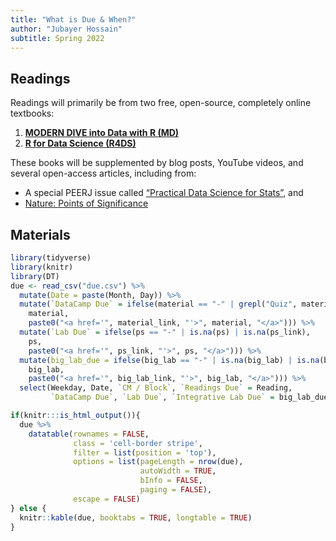 ```yaml
---
title: "What is Due & When?"
author: "Jubayer Hossain"
subtitle: Spring 2022
---
```



## Readings
Readings will primarily be from two free, open-source, completely online textbooks:

1. [**MODERN DIVE into Data with R (MD)**](http://moderndive.netlify.com) 
1. [**R for Data Science (R4DS)**](http://r4ds.had.co.nz) 

These books will be supplemented by blog posts, YouTube videos, and several open-access articles, including from:

- A special PEERJ issue called ["Practical Data Science for Stats"](https://peerj.com/collections/50-practicaldatascistats/), and
- [Nature: Points of Significance](https://www.nature.com/collections/qghhqm/pointsofsignificance)

## Materials



```r
library(tidyverse)
library(knitr)
library(DT)
due <- read_csv("due.csv") %>%
  mutate(Date = paste(Month, Day)) %>%
  mutate(`DataCamp Due` = ifelse(material == "-" | grepl("Quiz", material) | is.na(material_link),
    material,
    paste0("<a href='", material_link, "'>", material, "</a>"))) %>% 
  mutate(`Lab Due` = ifelse(ps == "-" | is.na(ps) | is.na(ps_link),
    ps,
    paste0("<a href='", ps_link, "'>", ps, "</a>"))) %>% 
  mutate(big_lab_due = ifelse(big_lab == "-" | is.na(big_lab) | is.na(big_lab_link),
    big_lab,
    paste0("<a href='", big_lab_link, "'>", big_lab, "</a>"))) %>% 
  select(Weekday, Date, `CM / Block`, `Readings Due` = Reading, 
         `DataCamp Due`, `Lab Due`, `Integrative Lab Due` = big_lab_due)
```

```r
if(knitr:::is_html_output()){
  due %>% 
    datatable(rownames = FALSE,
              class = 'cell-border stripe',
              filter = list(position = 'top'),
              options = list(pageLength = nrow(due), 
                             autoWidth = TRUE,
                             bInfo = FALSE,
                             paging = FALSE),
              escape = FALSE)
} else {
  knitr::kable(due, booktabs = TRUE, longtable = TRUE)
}
```